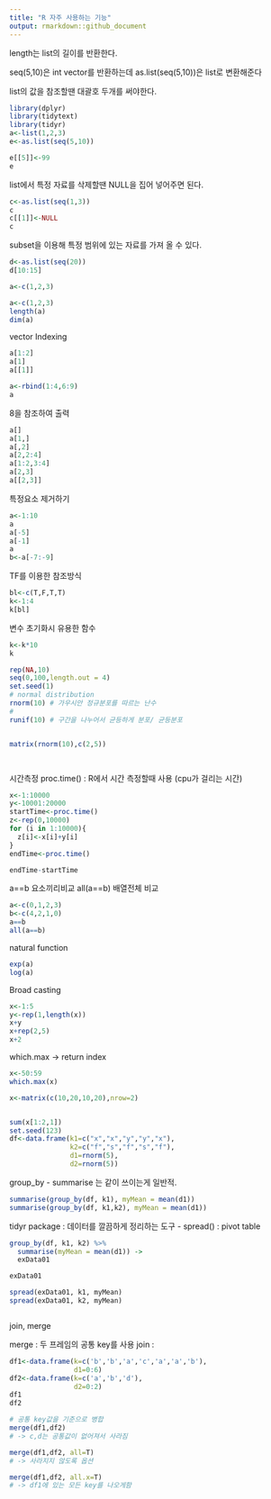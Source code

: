 ```yaml
---
title: "R 자주 사용하는 기능"
output: rmarkdown::github_document
---
```


length는 list의 길이를 반환한다.

seq(5,10)은 int vector를 반환하는데
as.list(seq(5,10))은 list로 변환해준다

list의 값을 참조할땐 대괄호 두개를 써야한다.

```r
library(dplyr)
library(tidytext)
library(tidyr)
a<-list(1,2,3)
e<-as.list(seq(5,10))

e[[5]]<-99
e


```
list에서 특정 자료를 삭제할땐 NULL을 집어 넣어주면 된다.
```r
c<-as.list(seq(1,3))
c
c[[1]]<-NULL
c
```

subset을 이용해 특정 범위에 있는 자료를 가져 올 수 있다.

```r
d<-as.list(seq(20))
d[10:15]

a<-c(1,2,3)

```

```r
a<-c(1,2,3)
length(a)
dim(a)
```

vector Indexing
```r
a[1:2]
a[1]
a[[1]]

a<-rbind(1:4,6:9)
a

```
8을 참조하여 출력
```r
a[]
a[1,]
a[,2]
a[2,2:4]
a[1:2,3:4]
a[2,3]
a[[2,3]]


```

특정요소 제거하기 
```r
a<-1:10
a
a[-5]
a[-1]
a
b<-a[-7:-9]
```

TF를 이용한 참조방식 

```r
bl<-c(T,F,T,T)
k<-1:4
k[bl] 

```



변수 초기화시 유용한 함수
```r
k<-k*10
k

rep(NA,10)
seq(0,100,length.out = 4)
set.seed(1)
# normal distribution
rnorm(10) # 가우시안 정규분포를 따르는 난수 
# 
runif(10) # 구간을 나누어서 균등하게 분포/ 균등분포


matrix(rnorm(10),c(2,5))




```

시간측정
proc.time() : R에서 시간 측정할때 사용 (cpu가 걸리는 시간)

```r
x<-1:10000
y<-10001:20000
startTime<-proc.time()
z<-rep(0,10000)
for (i in 1:10000){
  z[i]<-x[i]+y[i]
}
endTime<-proc.time()

endTime-startTime


```


a==b 요소끼리비교
all(a==b) 배열전체 비교

```r
a<-c(0,1,2,3)
b<-c(4,2,1,0)
a==b
all(a==b)
```

natural function
```r
exp(a)
log(a)
```

Broad casting
```r
x<-1:5
y<-rep(1,length(x))
x+y
x+rep(2,5)
x+2
```

which.max -> return index
```r
x<-50:59
which.max(x)

```


```r
x<-matrix(c(10,20,10,20),nrow=2)


sum(x[1:2,1])
set.seed(123)
df<-data.frame(k1=c("x","x","y","y","x"),
               k2=c("f","s","f","s","f"),
               d1=rnorm(5),
               d2=rnorm(5))
```


group_by - summarise 는 같이 쓰이는게 일반적.
```r
summarise(group_by(df, k1), myMean = mean(d1))
summarise(group_by(df, k1,k2), myMean = mean(d1))


```

tidyr package : 데이터를 깔끔하게 정리하는 도구
- spread() : pivot table
```r

group_by(df, k1, k2) %>% 
  summarise(myMean = mean(d1)) ->
  exData01

exData01

spread(exData01, k1, myMean)
spread(exData01, k2, myMean)



```


join, merge

merge : 두 프레임의 공통 key를 사용
join : 

```r
df1<-data.frame(k=c('b','b','a','c','a','a','b'),
                d1=0:6)
df2<-data.frame(k=c('a','b','d'),
                d2=0:2)
df1
df2

# 공통 key값을 기준으로 병합
merge(df1,df2) 
# -> c,d는 공통값이 없어져서 사라짐

merge(df1,df2, all=T)
# -> 사라지지 않도록 옵션

merge(df1,df2, all.x=T)
# -> df1에 있는 모든 key를 나오게함 



```




















